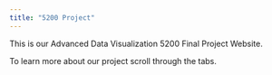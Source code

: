 ```yaml
---
title: "5200 Project"
---
```


This is our Advanced Data Visualization 5200 Final Project Website. 

To learn more about our project scroll through the tabs.
